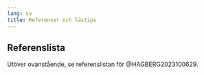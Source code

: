 ```yaml
---
lang: sv
title: Referenser och lästips
---
```


## Referenslista

::: {#refs}
:::

Utöver ovanstående, se referenslistan för @HAGBERG2023100629.